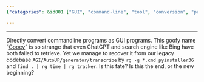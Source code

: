 ```yaml
---
{"categories": &id001 ["GUI", "command-line", "tool", "conversion", "program", "interaction", "interface"], "category": "GUI Programming", "date": "2023-11-27 14:07:02", "description": "Gooey is a powerful tool that enables users to transform command-line programs into user-friendly GUI applications. By providing an intuitive graphical interface, Gooey simplifies the interaction with these programs and makes them more accessible for non-technical users.", "tags": *id001, "title": "Gooey: Argparse as GUI"}

---
```


------
Directly convert commandline programs as GUI programs.
This goofy name "[Gooey](https://github.com/chriskiehl/Gooey)" is so strange that even ChatGPT and search engine like Bing have both failed to retrieve.
Yet we manage to recover it from our legacy codebase `AGI/AutoUP/generator/transcribe` by  `rg -g *.cmd pyinstaller36` and `find . | rg time | rg tracker`.
Is this fate?
Is this the end, or the new beginning?

